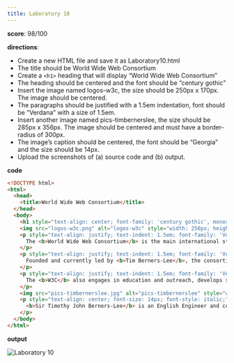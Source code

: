 ```yaml
---
title: Laboratory 10
---
```


**score**: 98/100

**directions**:
- Create a new HTML file and save it as Laboratory10.html
- The title should be World Wide Web Consortium
- Create a `<h1>` heading that will display “World Wide Web Consortium”
- The heading should be centered and the font should be “century gothic”
- Insert the image named logos-w3c, the size should be 250px x 170px. The image should be centered.
- The paragraphs should be justified with a 1.5em indentation, font should be “Verdana” with a size of 1.5em.
- Insert another image named pics-timbernerslee, the size should be 285px x 356px. The image should be centered and must have a border-radius of 300px.
- The image’s caption should be centered, the font should be “Georgia” and the size should be 14px.
- Upload the screenshots of (a) source code and (b) output.

**code**

```html
<!DOCTYPE html>
<html>
  <head>
    <title>World Wide Web Consortium</title>
  </head>
  <body>
    <h1 style="text-align: center; font-family: 'century gothic', monospace">World Wide Web Consortium</h1>
    <img src="logos-w3c.png" alt="logos-w3c" style="width: 250px; height: 170px; display: block; margin: auto;">
    <p style="text-align: justify; text-indent: 1.5em; font-family: 'Verdana', sans-serif; font-size: 1.5em;">
      The <b>World Wide Web Consortium</b> is the main international standards organization for the World Wide Web.
    </p>
    <p style="text-align: justify; text-indent: 1.5em; font-family: 'Verdana', sans-serif; font-size: 1.5em;">
      Founded and currently led by <b>Tim Berners-Lee</b>, the consortium is made up of member organizations which maintain full-time staff for the purpose of working together in the development of standards for the World Wide Web.
    </p>
    <p style="text-align: justify; text-indent: 1.5em; font-family: 'Verdana', sans-serif; font-size: 1.5em;">
      The <b>W3C</b> also engages in education and outreach, develops software and serves as an open forum for discussion about the web.
    </p>
    <img src="pics-timbernerslee.jpg" alt="pics-timbernerslee" style="width: 285px; height: 356px; border-radius: 300px; display: block; margin: auto;">
    <p style="text-align: center; font-size: 14px; font-style: italic;">
      <b>Sir Timothy John Berners-Lee</b> is an English Engineer and computer scientist, best known as the inventor of the World Wide Web. He is currently a professor of Computer Science at the University of Oxford.
    </p>
  </body>
</html>
```

**output**

<Image src="/01/lab10.png" alt="Laboratory 10" width={1704} height={1018} />
